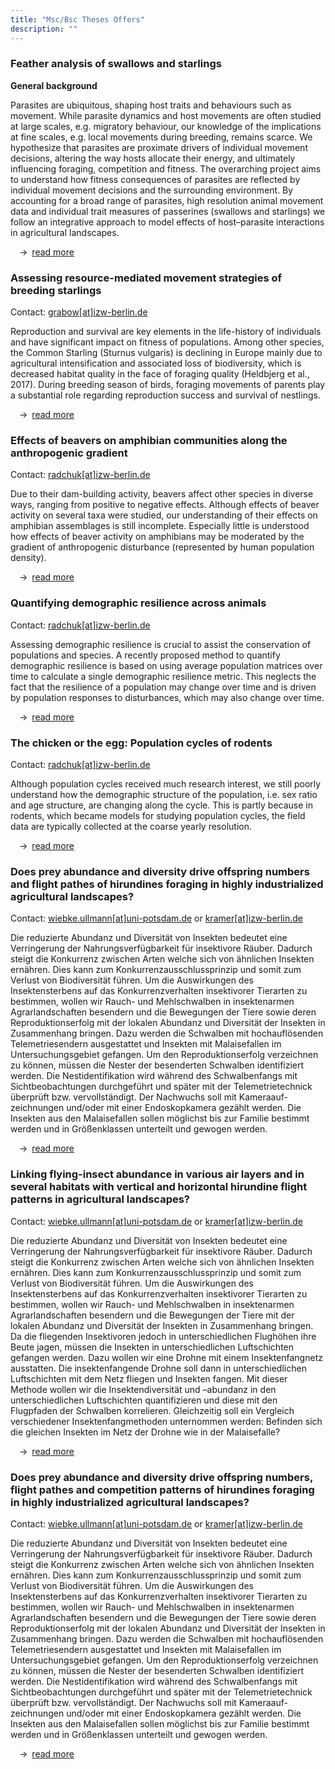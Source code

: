 ```yaml
---
title: "Msc/Bsc Theses Offers"
description: ""
---
```


### Feather analysis of swallows and starlings


**General background**

Parasites are ubiquitous, shaping host traits and behaviours such as movement. While parasite dynamics and host movements are often studied at large scales, e.g. migratory behaviour, our knowledge of the implications at fine scales, e.g. local movements during breeding, remains scarce. We hypothesize that parasites are proximate drivers of individual movement decisions, altering the way hosts allocate their energy, and ultimately influencing foraging, competition and fitness.
The overarching project aims to understand how fitness consequences of parasites are reflected by individual movement decisions and the surrounding environment. By accounting for a broad range of parasites, high resolution animal movement data and individual trait measures of passerines (swallows and starlings) we follow an integrative approach to model effects of host–parasite interactions in agricultural landscapes. 

&emsp;&rarr;&ensp;[read more](msc-bsc-theses-bacteria_starlings_swallows_grabow.html)


### Assessing resource-mediated movement strategies of breeding starlings

Contact: <a href="mailto:grabow@izw-berlin.de">grabow[at]izw-berlin.de</a>

Reproduction and survival are key elements in the life-history of individuals and have significant impact on fitness of populations. Among other species, the Common Starling (Sturnus vulgaris) is declining in Europe mainly due to agricultural intensification and associated loss of biodiversity, which is decreased habitat quality in the face of foraging quality (Heldbjerg et al., 2017). During breeding season of birds, foraging movements of parents play a substantial role regarding reproduction success and survival of nestlings. 

&emsp;&rarr;&ensp;[read more](msc-bsc-theses-starlings_grabow.html)


### Effects of beavers on amphibian communities along the anthropogenic gradient

Contact: <a href="mailto:radchuk@izw-berlin.de">radchuk[at]izw-berlin.de</a>

Due to their dam-building activity, beavers affect other species in diverse ways, ranging from positive to negative effects. Although effects of beaver activity on several taxa were studied, our understanding of their effects on amphibian assemblages is still incomplete. Especially little is understood how effects of beaver activity on amphibians may be moderated by the gradient of anthropogenic disturbance (represented by human population density). 

&emsp;&rarr;&ensp;[read more](msc-bsc-theses-amphibian_radchuk.html)


### Quantifying demographic resilience across animals

Contact: <a href="mailto:radchuk@izw-berlin.de">radchuk[at]izw-berlin.de</a>

Assessing demographic resilience is crucial to assist the conservation of populations and species. A recently proposed method to quantify demographic resilience is based on using average population matrices over time to calculate a single demographic resilience metric. This neglects the fact that the resilience of a population may change over time and is driven by population responses to disturbances, which may also change over time. 

&emsp;&rarr;&ensp;[read more](msc-bsc-theses-resilience_radchuk.html)


### The chicken or the egg: Population cycles of rodents

Contact: <a href="mailto:radchuk@izw-berlin.de">radchuk[at]izw-berlin.de</a>

Although population cycles received much research interest, we still poorly understand how the demographic structure of the population, i.e. sex ratio and age structure, are changing along the cycle. This is partly because in rodents, which became models for studying population cycles, the field data are typically collected at the coarse yearly resolution. 

&emsp;&rarr;&ensp;[read more](msc-bsc-theses-rodents_radchuk.html)


### Does prey abundance and diversity drive offspring numbers and flight pathes of hirundines foraging in highly industrialized agricultural landscapes?

Contact: <a href="mailto:wiebke.ullmann@uni-potsdam.de">wiebke.ullmann[at]uni-potsdam.de</a> or <a href="mailto:kramer@izw-berlin.de">kramer[at]izw-berlin.de</a>

Die reduzierte Abundanz und Diversität von Insekten bedeutet eine Verringerung der Nahrungsverfügbarkeit für insektivore Räuber. Dadurch steigt die Konkurrenz zwischen Arten welche sich von ähnlichen Insekten ernähren. Dies kann zum Konkurrenzausschlussprinzip und somit zum Verlust von Biodiversität führen. Um die Auswirkungen des Insektensterbens auf das Konkurrenzverhalten insektivorer Tierarten zu bestimmen, wollen wir Rauch- und Mehlschwalben in insektenarmen Agrarlandschaften besendern und die Bewegungen der Tiere sowie deren Reproduktionserfolg mit der lokalen Abundanz und Diversität der Insekten in Zusammenhang bringen. Dazu werden die Schwalben mit hochauflösenden Telemetriesendern ausgestattet und Insekten mit Malaisefallen im Untersuchungsgebiet gefangen. Um den Reproduktionserfolg verzeichnen zu können, müssen die Nester der besenderten Schwalben identifiziert werden. Die Nestidentifikation wird während des Schwalbenfangs mit Sichtbeobachtungen durchgeführt und später mit der Telemetrietechnick überprüft bzw. vervollständigt. Der Nachwuchs soll mit Kameraauf-zeichnungen und/oder mit einer Endoskopkamera gezählt werden. Die Insekten aus den Malaisefallen sollen möglichst bis zur Familie bestimmt werden und in Größenklassen unterteilt und gewogen werden. 

&emsp;&rarr;&ensp;[read more](msc-bsc-theses-prey_abundance_kramer.html)


### Linking flying-insect abundance in various air layers and in several habitats with vertical and horizontal hirundine flight patterns in agricultural landscapes?

Contact: <a href="mailto:wiebke.ullmann@uni-potsdam.de">wiebke.ullmann[at]uni-potsdam.de</a> or <a href="mailto:kramer@izw-berlin.de">kramer[at]izw-berlin.de</a>

Die reduzierte Abundanz und Diversität von Insekten bedeutet eine Verringerung der Nahrungsverfügbarkeit für insektivore Räuber. Dadurch steigt die Konkurrenz zwischen Arten welche sich von ähnlichen Insekten ernähren. Dies kann zum Konkurrenzausschlussprinzip und somit zum Verlust von Biodiversität führen. Um die Auswirkungen des Insektensterbens auf das Konkurrenzverhalten insektivorer Tierarten zu bestimmen, wollen wir Rauch- und Mehlschwalben in insektenarmen Agrarlandschaften besendern und die Bewegungen der Tiere mit der lokalen Abundanz und Diversität der Insekten in Zusammenhang bringen. Da die fliegenden Insektivoren jedoch in unterschiedlichen Flughöhen ihre Beute jagen, müssen die Insekten in unterschiedlichen Luftschichten gefangen werden. Dazu wollen wir eine Drohne mit einem Insektenfangnetz ausstatten. Die insektenfangende Drohne soll dann in unterschiedlichen Luftschichten mit dem Netz fliegen und Insekten fangen. Mit dieser Methode wollen wir die Insektendiversität und –abundanz in den unterschiedlichen Luftschichten quantifizieren und diese mit den Flugpfaden der Schwalben korrelieren. Gleichzeitig soll ein Vergleich verschiedener Insektenfangmethoden unternommen werden: Befinden sich die gleichen Insekten im Netz der Drohne wie in der Malaisefalle? 

&emsp;&rarr;&ensp;[read more](msc-bsc-theses-flying-insect_kramer.html)


### Does prey abundance and diversity drive offspring numbers, flight pathes and competition patterns of hirundines foraging in highly industrialized agricultural landscapes?

Contact: <a href="mailto:wiebke.ullmann@uni-potsdam.de">wiebke.ullmann[at]uni-potsdam.de</a> or <a href="mailto:kramer@izw-berlin.de">kramer[at]izw-berlin.de</a>

Die reduzierte Abundanz und Diversität von Insekten bedeutet eine Verringerung der Nahrungsverfügbarkeit für insektivore Räuber. Dadurch steigt die Konkurrenz zwischen Arten welche sich von ähnlichen Insekten ernähren. Dies kann zum Konkurrenzausschlussprinzip und somit zum Verlust von Biodiversität führen. Um die Auswirkungen des Insektensterbens auf das Konkurrenzverhalten insektivorer Tierarten zu bestimmen, wollen wir Rauch- und Mehlschwalben in insektenarmen Agrarlandschaften besendern und die Bewegungen der Tiere sowie deren Reproduktionserfolg mit der lokalen Abundanz und Diversität der Insekten in Zusammenhang bringen. Dazu werden die Schwalben mit hochauflösenden Telemetriesendern ausgestattet und Insekten mit Malaisefallen im Untersuchungsgebiet gefangen. Um den Reproduktionserfolg verzeichnen zu können, müssen die Nester der besenderten Schwalben identifiziert werden. Die Nestidentifikation wird während des Schwalbenfangs mit Sichtbeobachtungen durchgeführt und später mit der Telemetrietechnick überprüft bzw. vervollständigt. Der Nachwuchs soll mit Kameraauf-zeichnungen und/oder mit einer Endoskopkamera gezählt werden. Die Insekten aus den Malaisefallen sollen möglichst bis zur Familie bestimmt werden und in Größenklassen unterteilt und gewogen werden.  

&emsp;&rarr;&ensp;[read more](msc-bsc-theses-prey_abundance_diversity_kramer.html)